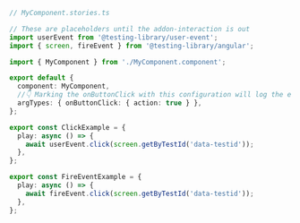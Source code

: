 ```ts
// MyComponent.stories.ts

// These are placeholders until the addon-interaction is out
import userEvent from '@testing-library/user-event';
import { screen, fireEvent } from '@testing-library/angular';

import { MyComponent } from './MyComponent.component';

export default {
  component: MyComponent,
  //👇 Marking the onButtonClick with this configuration will log the event in the Actions panel
  argTypes: { onButtonClick: { action: true } },
};

export const ClickExample = {
  play: async () => {
    await userEvent.click(screen.getByTestId('data-testid'));
  },
};

export const FireEventExample = {
  play: async () => {
    await fireEvent.click(screen.getByTestId('data-testid'));
  },
};
```